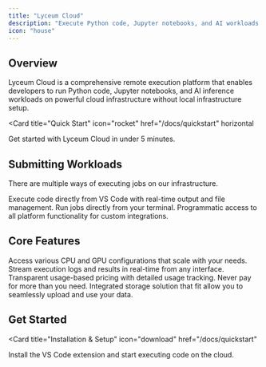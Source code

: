 ```yaml
---
title: "Lyceum Cloud"
description: "Execute Python code, Jupyter notebooks, and AI workloads on powerful cloud infrastructure"
icon: "house"
---
```


## Overview

Lyceum Cloud is a comprehensive remote execution platform that enables developers to run Python code, Jupyter notebooks, and AI inference workloads on powerful cloud infrastructure without local infrastructure setup.

<Card
  title="Quick Start"
  icon="rocket"
  href="/docs/quickstart"
  horizontal
>
  Get started with Lyceum Cloud in under 5 minutes.
</Card>

## Submitting Workloads

There are multiple ways of executing jobs on our infrastructure.

<Columns cols={3}>
  <Card
    title="VS Code Extension"
    icon="window"
    href="/docs/vscode-extension"
  >
    Execute code directly from VS Code with real-time output and file management.
  </Card>
  <Card
    title="CLI"
    icon="terminal"
    href="/docs/docker-execution"
  >
    Run jobs directly from your terminal.
  </Card>
  <Card
    title="REST API"
    icon="play"
    href="/api-reference/introduction"
  >
    Programmatic access to all platform functionality for custom integrations.
  </Card>
</Columns>

## Core Features

<Columns cols={2}>
  <Card
    title="Resources"
    icon="server"
    href="/docs/machine-types"
  >
    Access various CPU and GPU configurations that scale with your needs.
  </Card>
  <Card
    title="Real-time Execution"
    icon="clock"
    href="/docs/docker-execution"
  >
    Stream execution logs and results in real-time from any interface.
  </Card>
  <Card
    title="Cost Management"
    icon="dollar-sign"
    href="/docs/billing"
  >
    Transparent usage-based pricing with detailed usage tracking. Never pay for more than you need.
  </Card>
  <Card
    title="Developer Experience"
    icon="heart"
    href="/docs/best-practices"
  >
    Integrated storage solution that fit allow you to seamlessly upload and use your data. 
  </Card>
</Columns>

## Get Started

<Card
  title="Installation & Setup"
  icon="download"
  href="/docs/quickstart"
>
  Install the VS Code extension and start executing code on the cloud.
</Card>
